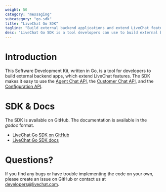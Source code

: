 ```yaml
---
weight: 50
category: "messaging"
subcategory: "go-sdk"
title: "LiveChat Go SDK"
tagline: "Build external backend applications and extend LiveChat features."
desc: "LiveChat Go SDK is a tool developers can use to build external backend applications."
---
```


# Introduction

This Software Development Kit, written in Go, is a tool for developers to build external backend apps, which extend LiveChat features. The SDK makes it easy to use the [Agent Chat API](/messaging/agent-chat-api/), the [Customer Chat API](/messaging/customer-chat-api/), and the [Configuration API](/management/configuration-api/).

# SDK & Docs

The SDK is available on GitHub. The documentation is available in the _godoc_ format. 

- <a href="https://github.com/livechat/lc-sdk-go/" target="_blank" rel="noopener noreferrer">LiveChat Go SDK on GitHub</a>
- <a href="https://godoc.org/github.com/livechat/lc-sdk-go/" target="_blank" rel="noopener noreferrer">LiveChat Go SDK docs</a>

# Questions?

​If you find any bugs or have trouble implementing the code on your own, please create an issue on GitHub or contact us at [developers@livechat.com](mailto:developers@livechat.com).
